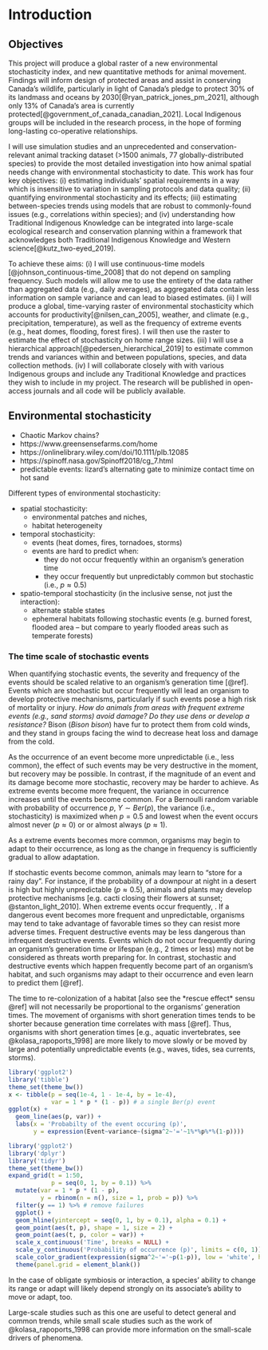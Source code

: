 # Introduction

## Objectives

This project will produce a global raster of a new environmental stochasticity index, and new quantitative methods for animal movement. Findings will inform design of protected areas and assist in conserving Canada's wildlife, particularly in light of Canada's pledge to protect 30% of its landmass and oceans by 2030[@ryan_patrick_jones_pm_2021], although only 13% of Canada’s area is currently protected[@government_of_canada_canadian_2021]. Local Indigenous groups will be included in the research process, in the hope of forming long-lasting co-operative relationships.

I will use simulation studies and an unprecedented and conservation-relevant animal tracking dataset (>1500 animals, 77 globally-distributed species) to provide the most detailed investigation into how animal spatial needs change with environmental stochasticity to date. This work has four key objectives: (i) estimating individuals' spatial requirements in a way which is insensitive to variation in sampling protocols and data quality; (ii) quantifying environmental stochasticity and its effects; (iii) estimating between-species trends using models that are robust to commonly-found issues (e.g., correlations within species); and (iv) understanding how Traditional Indigenous Knowledge can be integrated into large-scale ecological research and conservation planning within a framework that acknowledges both Traditional Indigenous Knowledge and Western science[@kutz_two-eyed_2019].

To achieve these aims: (i) I will use continuous-time models [@johnson_continuous-time_2008] that do not depend on sampling frequency. Such models will allow me to use the entirety of the data rather than aggregated data (e.g., daily averages), as aggregated data contain less information on sample variance and can lead to biased estimates. (ii) I will produce a global, time-varying raster of environmental stochasticity which accounts for productivity[@nilsen_can_2005], weather, and climate (e.g., precipitation, temperature), as well as the frequency of extreme events (e.g., heat domes, flooding, forest fires). I will then use the raster to estimate the effect of stochasticity on home range sizes. (iii) I will use a hierarchical approach[@pedersen_hierarchical_2019] to estimate common trends and variances within and between populations, species, and data collection methods. (iv) I will collaborate closely with with various Indigenous groups and include any Traditional Knowledge and practices they wish to include in my project. The research will be published in open-access journals and all code will be publicly available.

## Environmental stochasticity

- Chaotic Markov chains?
- https://www.greensensefarms.com/home
- https://onlinelibrary.wiley.com/doi/10.1111/plb.12085
- https://spinoff.nasa.gov/Spinoff2018/cg_7.html
- predictable events: lizard's alternating gate to minimize contact time on hot sand

Different types of environmental stochasticity:

* spatial stochasticity:
  - environmental patches and niches,
  - habitat heterogeneity
* temporal stochasticity:
  - events (heat domes, fires, tornadoes, storms)
  - events are hard to predict when:
    - they do not occur frequently within an organism's generation time
    - they occur frequently but unpredictably
common but stochastic (i.e., $p \approx 0.5$) 
* spatio-temporal stochasticity (in the inclusive sense, not just the interaction):
  - alternate stable states
  - ephemeral habitats following stochastic events (e.g. burned forest, flooded area -- but compare to yearly flooded areas such as temperate forests)

### The time scale of stochastic events

When quantifying stochastic events, the severity and frequency of the events should be scaled relative to an organism's generation time [@ref]. Events which are stochastic but occur frequently will lead an organism to develop protective mechanisms, particularly if such events pose a high risk of mortality or injury. *How do animals from areas with frequent extreme events (e.g., sand storms) avoid damage? Do they use dens or develop a resistance?* Bison (*Bison bison*) have fur to protect them from cold winds, and they stand in groups facing the wind to decrease heat loss and damage from the cold.

As the occurrence of an event become more unpredictable (i.e., less common), the effect of such events may be very destructive in the moment, but recovery may be possible. In contrast, if the magnitude of an event and its damage become more stochastic, recovery may be harder to achieve. As extreme events become more frequent, the variance in occurrence increases until the events become common. For a Bernoulli random variable with probability of occurrence $p$, $Y \sim Ber(p)$, the variance (i.e., stochasticity) is maximized when $p = 0.5$ and lowest when the event occurs almost never ($p \approx 0$) or or almost always ($p \approx 1$).

As a extreme events becomes more common, organisms may begin to adapt to their occurrence, as long as the change in frequency is sufficiently gradual to allow adaptation.

If stochastic events become common, animals may learn to "store for a rainy day". For instance, if the probability of a downpour at night in a desert is high but highly unpredictable ($p \approx 0.5$), animals and plants may develop protective mechanisms [e.g. cacti closing their flowers at sunset; @stanton_light_2010]. When extreme events occur frequently, . If a dangerous event becomes more frequent and unpredictable, organisms may tend to take advantage of favorable times so they can resist more adverse times. Frequent destructive events may be less dangerous than infrequent destructive events. Events which do not occur frequently during an organism's generation time or lifespan (e.g., 2 times or less) may not be considered as threats worth preparing for. In contrast, stochastic and destructive events which happen frequently become part of an organism's habitat, and such organisms may adapt to their occurrence and even learn to predict them [@ref].

The time to re-colonization of a habitat [also see the *rescue effect* sensu @ref] will not necessarily be proportional to the organisms' generation times. The movement of organisms with short generation times tends to be shorter because generation time correlates with mass [@ref]. Thus, organisms with short generation times [e.g., aquatic invertebrates, see @kolasa_rapoports_1998] are more likely to move slowly or be moved by large and potentially unpredictable events (e.g., waves, tides, sea currents, storms). 

```r
library('ggplot2')
library('tibble')
theme_set(theme_bw())
x <- tibble(p = seq(1e-4, 1 - 1e-4, by = 1e-4),
            var = 1 * p * (1 - p)) # a single Ber(p) event
ggplot(x) +
  geom_line(aes(p, var)) +
  labs(x = 'Probabilty of the event occuring (p)',
       y = expression(Event~variance~(sigma^2~'='~1%*%p%*%(1-p))))
```

```r
library('ggplot2')
library('dplyr')
library('tidyr')
theme_set(theme_bw())
expand_grid(t = 1:50,
            p = seq(0, 1, by = 0.1)) %>%
  mutate(var = 1 * p * (1 - p),
         y = rbinom(n = n(), size = 1, prob = p)) %>%
  filter(y == 1) %>% # remove failures
  ggplot() +
  geom_hline(yintercept = seq(0, 1, by = 0.1), alpha = 0.1) +
  geom_point(aes(t, p), shape = 1, size = 2) +
  geom_point(aes(t, p, color = var)) +
  scale_x_continuous('Time', breaks = NULL) +
  scale_y_continuous('Probability of occurrence (p)', limits = c(0, 1)) +
  scale_color_gradient(expression(sigma^2~'='~p(1-p)), low = 'white', high = 'black') +
  theme(panel.grid = element_blank())
```

In the case of obligate symbiosis or interaction, a species' ability to change its range or adapt will likely depend strongly on its associate's ability to move or adapt, too.

Large-scale studies such as this one are useful to detect general and common trends, while small scale studies such as the work of @kolasa_rapoports_1998 can provide more information on the small-scale drivers of phenomena.

